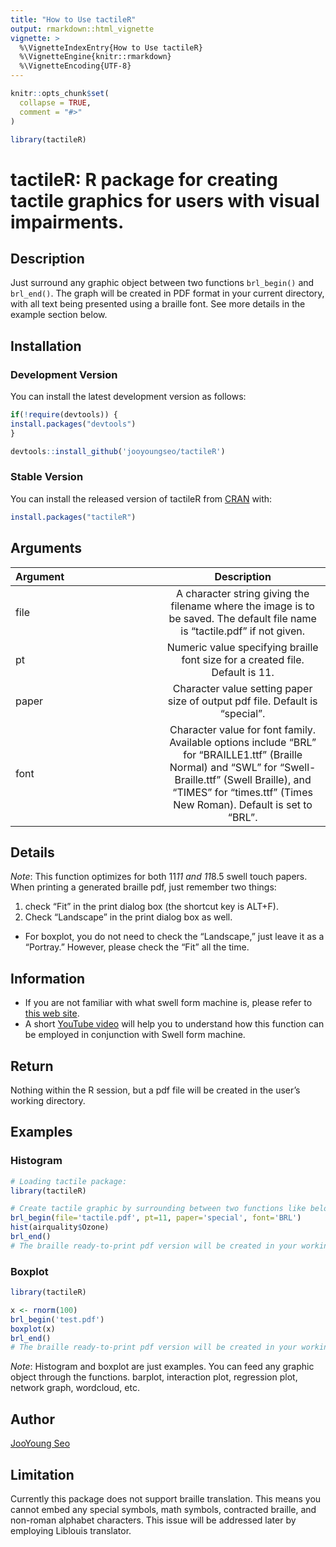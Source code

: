 ```yaml
---
title: "How to Use tactileR"
output: rmarkdown::html_vignette
vignette: >
  %\VignetteIndexEntry{How to Use tactileR}
  %\VignetteEngine{knitr::rmarkdown}
  %\VignetteEncoding{UTF-8}
---
```


```r
knitr::opts_chunk$set(
  collapse = TRUE,
  comment = "#>"
)
```

```r
library(tactileR)
```

# tactileR: R package for creating tactile graphics for users with visual impairments.

## Description

Just surround any graphic object between two functions `brl_begin()` and `brl_end()`. The graph will be created in PDF format in your current directory, with all text being presented using  a braille font. See more details in the example section below.

## Installation

### Development Version

You can install the latest development version as follows:

```r
if(!require(devtools)) {
install.packages("devtools")
}

devtools::install_github('jooyoungseo/tactileR')
```

### Stable Version

You can install the released version of tactileR from [CRAN](https://CRAN.R-project.org) with:

```r
install.packages("tactileR")
```

## Arguments
 Argument | Description 
 :---------- | :----------: 
| file | A character string giving the filename where the image is to be saved. The default file name is "tactile.pdf" if not given. |
| pt | Numeric value specifying braille font size for a created file. Default is 11. |
| paper | Character value setting paper size of output pdf file. Default is "special". |
| font | Character value for font family. Available options include "BRL" for "BRAILLE1.ttf" (Braille Normal) and "SWL" for "Swell-Braille.ttf" (Swell Braille), and "TIMES" for "times.ttf" (Times New Roman). Default is set to "BRL". |

## Details

*Note*: This function optimizes for both 11*11 and 11*8.5 swell touch papers. When printing a generated braille pdf, just remember two things:

1. check "Fit" in the print dialog box (the shortcut key is ALT+F).
2. Check "Landscape" in the print dialog box as well.

  - For boxplot, you do not need to check the "Landscape," just leave it as a "Portray." However, please check the "Fit" all the time.

## Information

- If you are not familiar with what swell form machine is, please refer to [this web site](http://www.americanthermoform.com/product/swell-form-graphics-ii-machine/).
- A short [YouTube video](https://www.youtube.com/watch?v=ClI555l4Z1M) will help you to understand how this function can be employed in conjunction with Swell form machine.

## Return

Nothing within the R session, but a pdf file will be created in the user's working directory.

## Examples

### Histogram
```r
# Loading tactile package:
library(tactileR)

# Create tactile graphic by surrounding between two functions like below. The arguments used in this example are all given by default:
brl_begin(file='tactile.pdf', pt=11, paper='special', font='BRL')
hist(airquality$Ozone)
brl_end()
# The braille ready-to-print pdf version will be created in your working directory. Print it out and run the swell touch paper through swell form heating machine.
```

### Boxplot
```r
library(tactileR)

x <- rnorm(100)
brl_begin('test.pdf')
boxplot(x)
brl_end()
# The braille ready-to-print pdf version will be created in your working directory. Print it out and run the swell touch paper through swell form heating machine.
```

*Note*: Histogram and boxplot are just examples. You can feed any graphic object through the functions. barplot, interaction plot, regression plot, network graph, wordcloud, etc.

## Author

[JooYoung Seo](Mailto:jooyoung@psu.edu)

## Limitation

Currently this package does not support braille translation. This means you cannot embed any special symbols, math symbols, contracted braille, and non-roman alphabet characters. This issue will be addressed later by employing Liblouis translator.
